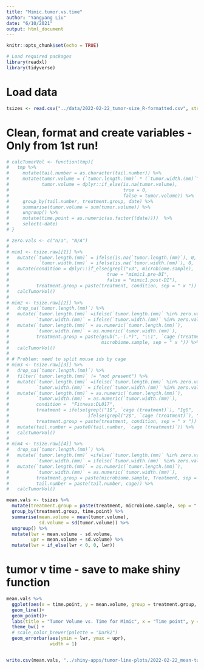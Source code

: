 ```yaml
---
title: "Mimic.tumor.vs.time"
author: "Yangyang Liu"
date: "6/10/2021"
output: html_document
---
```


```r
knitr::opts_chunk$set(echo = TRUE)

# Load required packages
library(readxl)
library(tidyverse)

```

# Load data 

```r
tsizes <- read.csv("../data/2022-02-22_tumor-size_R-formatted.csv", stringsAsFactors = F)
```



# Clean, format and create variables - Only from 1st run!

```r
# calcTumorVol <- function(tmp){
#   tmp %>%
#     mutate(tail.number = as.character(tail.number)) %>%
#     mutate(tumor.volume = (`tumor.length.(mm)` * (`tumor.width.(mm)`^2)) / 2,
#            tumor.volume = dplyr::if_else(is.na(tumor.volume),
#                                          true = 0,
#                                          false = tumor.volume)) %>%
#     group_by(tail.number, treatment.group, date) %>%
#     summarise(tumor.volume = sum(tumor.volume)) %>%
#     ungroup() %>%
#     mutate(time.point = as.numeric(as.factor((date))))  %>%
#     select(-date)
# }
```

```r
# zero.vals <- c("n/a", "N/A")
# 
# mim1 <- tsize.raw[[1]] %>%
#   mutate(`tumor.length.(mm)` = ifelse(is.na(`tumor.length.(mm)`), 0, `tumor.length.(mm)`),
#           `tumor.width.(mm)` = ifelse(is.na(`tumor.width.(mm)`), 0, `tumor.width.(mm)`)) %>%
#   mutate(condition = dplyr::if_else(grepl("v3", microbiome.sample),
#                                    true = "mimic1.pre-DI",
#                                    false = "mimic1.post-DI"),
#          treatment.group = paste(treatment, condition, sep = " x ")) %>%
#   calcTumorVol()
# 
# mim2 <- tsize.raw[[2]] %>%
#   drop_na(`tumor.length.(mm)`) %>%
#   mutate(`tumor.length.(mm)` =ifelse(`tumor.length.(mm)` %in% zero.vals, 0, `tumor.length.(mm)`),
#          `tumor.width.(mm)` = ifelse(`tumor.width.(mm)` %in% zero.vals, 0, `tumor.width.(mm)`)) %>%
#   mutate(`tumor.length.(mm)` = as.numeric(`tumor.length.(mm)`),
#          `tumor.width.(mm)` = as.numeric(`tumor.width.(mm)`),
#          treatment.group = paste(gsub(".-(.*)", "\\1", `cage (treatment)`),
#                                  microbiome.sample, sep = " x ")) %>%
#   calcTumorVol()
# 
# # Problem: need to split mouse ids by cage
# mim3 <- tsize.raw[[3]] %>%
#   drop_na(`tumor.length.(mm)`) %>%
#   filter(`tumor.length.(mm)` != "not present") %>%
#   mutate(`tumor.length.(mm)` =ifelse(`tumor.length.(mm)` %in% zero.vals, 0, `tumor.length.(mm)`),
#          `tumor.width.(mm)` = ifelse(`tumor.width.(mm)` %in% zero.vals, 0, `tumor.width.(mm)`)) %>%
#   mutate(`tumor.length.(mm)` = as.numeric(`tumor.length.(mm)`),
#          `tumor.width.(mm)` = as.numeric(`tumor.width.(mm)`),
#          condition =  "Fitness:DL017",
#          treatment = ifelse(grepl("1$", `cage (treatment)`), "IgG",
#                             ifelse(grepl("2$", `cage (treatment)`), "IgG", "PD1")),
#          treatment.group = paste(treatment, condition, sep = " x ")) %>%
#   mutate(tail.number = paste0(tail.number, `cage (treatment)`)) %>%
#   calcTumorVol()
# 
# mim4 <- tsize.raw[[4]] %>%
#   drop_na(`tumor.length.(mm)`) %>%
#   mutate(`tumor.length.(mm)` =ifelse(`tumor.length.(mm)` %in% zero.vals, 0, `tumor.length.(mm)`),
#          `tumor.width.(mm)` = ifelse(`tumor.width.(mm)` %in% zero.vals, 0, `tumor.width.(mm)`)) %>%
#   mutate(`tumor.length.(mm)` = as.numeric(`tumor.length.(mm)`),
#          `tumor.width.(mm)` = as.numeric(`tumor.width.(mm)`),
#          treatment.group = paste(microbiome.sample, Treatment, sep = "/"),
#          tail.number = paste(tail.number, cage)) %>%
#   calcTumorVol()

```

```r
mean.vals <- tsizes %>%
  mutate(treatment.group = paste(treatment, microbiome.sample, sep = " x ")) %>%
  group_by(treatment.group, time.point) %>%
  summarise(mean.volume = mean(tumor.volume),
            sd.volume = sd(tumor.volume)) %>%
  ungroup() %>%
  mutate(lwr = mean.volume - sd.volume,
         upr = mean.volume + sd.volume) %>%
  mutate(lwr = if_else(lwr < 0, 0, lwr))
```


# tumor v time - save to make shiny function

```r


mean.vals %>%
  ggplot(aes(x = time.point, y = mean.volume, group = treatment.group, color = treatment.group)) +
  geom_line()+
  geom_point()+
  labs(title = "Tumor Volume vs. Time for Mimic", x = "Time point", y = "Mean tumor volume") +
  theme_bw() +
  # scale_color_brewer(palette = "Dark2") 
  geom_errorbar(aes(ymin = lwr, ymax = upr),
                width = 1)


write.csv(mean.vals, "../shiny-apps/tumor-line-plots/2022-02-22_mean-tumor-volumes.csv", row.names = F)
```




